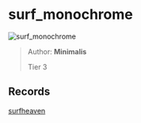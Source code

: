 
# surf_monochrome

![surf_monochrome](https://raw.githubusercontent.com/Sayt123/SurfMapPics/Maps-and-bonuses/csgo/surf_monochrome.jpg)

> Author: **Minimalis**
>
> Tier 3

## Records

[surfheaven](https://surfheaven.eu/map/surf_monochrome)

